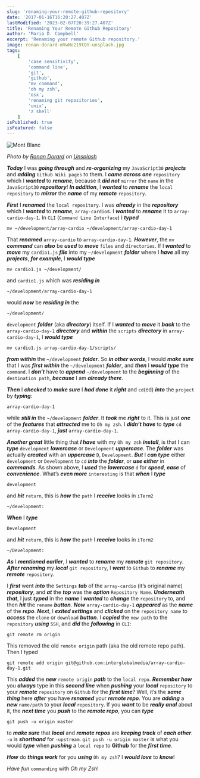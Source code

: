 ```yaml
---
slug: 'renaming-your-remote-github-repository'
date: '2017-01-16T16:20:27.407Z'
lastModified: '2023-02-07T20:39:27.407Z'
title: 'Renaming Your Remote Github Repository'
author: 'Maria D. Campbell'
excerpt: 'Renaming your remote Github repository.'
image: ronan-dorard-mVwNe219tQY-unsplash.jpg
tags:
    [
        'case sensitivity',
        'command line',
        'git',
        'github',
        'mv command',
        'oh my zsh',
        'osx',
        'renaming git repositories',
        'unix',
        'z shell'
    ]
isPublished: true
isFeatured: false
---
```


![Mont Blanc](ronan-dorard-mVwNe219tQY-unsplash.jpg)

*Photo by [Ronan Dorard](https://unsplash.com/@ronan_el_dl) on [Unsplash](https://unsplash.com/photos/mVwNe219tQY)*

***Today*** I was ***going through*** and ***re-organizing*** my `JavaScript30` ***projects*** and ***adding*** `Github Wiki pages` to them. I ***came across*** ***one*** `repository` which I ***wanted*** to ***rename***, because it ***did not*** `mirror` the `name` in the `JavaScript30` ***repository***! ***In addition***, I ***wanted*** to ***rename*** the `local repository` to ***mirror*** the ***name*** of my
***remote*** `repository`.

***First*** I ***renamed*** the `local repository`. I was ***already*** in the ***repository*** which I ***wanted*** to ***rename***, `array-cardio`s. I ***wanted*** to ***rename*** it to `array-cardio-day-1`. In `CLI` (`Command Line Interface`) I ***typed***

```shell
mv ~/development/array-cardio ~/development/array-cardio-day-1
```

That ***renamed*** `array-cardio` to `array-cardio-day-1`. ***However***, the `mv` ***command*** can ***also*** be ***used*** to ***move*** `files` and `directories`. If I ***wanted*** to ***move*** my `cardio1.js` ***file*** into my `~/development` ***folder*** where I ***have*** all my ***projects***, ***for example***, I ***would type***

```shell
mv cardio1.js ~/development/
```

and `cardio1.js` which was ***residing in***

```shell
~/development/array-cardio-day-1
```

would ***now*** be ***residing in*** the

```
~/development/
```

`development` ***folder*** (aka **_directory_**) itself. If I ***wanted*** to ***move*** it ***back*** to the `array-cardio-day-1` ***directory*** and ***within*** the `scripts` ***directory*** in `array-cardio-day-1`, I ***would type***

```shell
mv cardio1.js array-cardio-day-1/scripts/
```

***from within*** the `~/development` ***folder***. So ***in other words***, I would ***make sure*** that I was ***first within*** the `~/development` ***folder***, and ***then*** I ***would type*** the `command`. I ***don’t*** have to ***append*** `~/development` to the ***beginning*** of the `destination path`, ***because*** I am ***already there***.

***Then*** I ***checked*** to ***make sure*** I ***had done*** it ***right*** and `cd`(ed) ***into*** the `project` by ***typing***:

```shell
array-cardio-day-1
```

while ***still in*** the `~/development` ***folder***. It ***took*** me ***right*** to it. This is just ***one*** of the ***features*** that ***attracted*** me to `Oh my zsh`. I ***didn’t have*** to ***type*** `cd array-cardio-day-1`, ***just*** `array-cardio-day-1`.

***Another great*** little thing that ***I have*** with my `Oh my zsh` ***install***, is that I can ***type*** `development` ***lowercase*** or `Development` ***uppercase***. The ***folder*** was actually ***created*** with an ***uppercase*** `D`, `Development`. ***But*** I ***can type*** either `development` or `Development` to `cd` ***into*** the ***folder***, or ***use either*** in ***commands***. As
shown above, I ***used*** the ***lowercase*** `d` for ***speed***, ***ease*** of ***convenience***. What’s ***even more*** `interesting` is that ***when*** I ***type***

```shell
development
```

and ***hit*** `return`, this is ***how*** the `path` I ***receive*** looks in `iTerm2`

```shell
~/development:
```

***When*** I ***type***

```shell
Development
```

and ***hit*** `return`, this is ***how*** the `path` I ***receive*** looks in `iTerm2`

```shell
~/Development:
```

***As*** I ***mentioned earlier***, I ***wanted*** to ***rename*** my ***remote*** `git repository`. ***After renaming*** my ***local*** `git repository`, I ***went*** to `Github` to ***rename*** my ***remote*** `repository`.

I ***first*** went ***into*** the `Settings` ***tab*** of the `array-cardio` (it’s original name) ***repository***, and ***at*** the ***top*** was the ***option*** `Repository Name`. ***Underneath that***, I just ***typed*** in the ***name*** I ***wanted*** to ***change*** the `repository` to, and then ***hit*** the
`rename` ***button***. ***Now*** `array-cardio-day-1` ***appeared*** as the ***name*** of the ***repo***. ***Next***, I ***exited settings*** and ***clicked*** on the `repository name` to ***access*** the `clone` or
`download` ***button***. I **_copied_** the `new path` to the `repository` ***using***
`SSH`, and ***did*** the ***following*** in `CLI`:

```shell
git remote rm origin
```

This removed the old `remote origin` path (aka the old remote repo path). Then I
typed

```shell
git remote add origin git@github.com:interglobalmedia/array-cardio-day-1.git
```

This ***added*** the **_new_** `remote origin` ***path*** to the `local repo`. ***Remember how*** you ***always*** type in this ***second line*** when ***pushing*** your ***local*** `repository` to your ***remote*** `repository` on `Github` for the ***first time***? Well, it’s the ***same thing*** here ***after*** you have ***renamed*** your ***remote repo***. You are ***adding*** a ***new*** `name/path` to your ***local*** `repository`. If you ***want*** to be ***really anal*** about it, the ***next time*** you ***push*** to the ***remote repo***, you can ***type***

```shell
git push -u origin master
```

to ***make sure*** that ***local*** and ***remote repos*** are ***keeping track*** of ***each other***. `-u` is ***shorthand*** for `-upstream`. `git push -u origin master` is what you would ***type*** when **_pushing_** a `local repo` to **Github** for the ***first time***.

***How*** do ***things work*** for you ***using*** `Oh my zsh`? I ***would love*** to ***know***!

*Have fun* `commanding` with *Oh my Zsh*!
